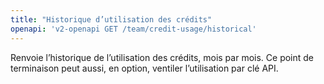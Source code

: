 ```yaml
---
title: "Historique d’utilisation des crédits"
openapi: 'v2-openapi GET /team/credit-usage/historical'
---
```


Renvoie l’historique de l’utilisation des crédits, mois par mois. Ce point de terminaison peut aussi, en option, ventiler l’utilisation par clé API.